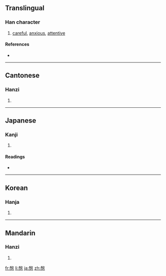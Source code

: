 ==Translingual==

===Han character===
{{Han char|rn=61|rad=心|as=10|sn=14|four=7733<sub>4</sub>|canj=竹水心 (HEP)}}

# [[careful]], [[anxious]], [[attentive]]

====References====
* {{Han ref|kx=0397.230|dkj=11045|dj=0736.160|hdz=42334.060|uh=6147|ud=24903|bh=B9FE|bd=47614}}

----

==Cantonese==

===Hanzi===
{{yue-hanzi|jyut=|y=yan1}}

# {{defn|Cantonese}}

----

==Japanese==

===Kanji===
{{ja-kanji|grade=|rs=心10}}

# {{defn|Japanese}}

====Readings====
* {{ja-readings|on=[[いん]] (in)|kun=[[いたむ]] (itamu), [[ねんごろ]] (nengoro)}}

----

==Korean==

===Hanja===
{{ko-hanja|hangeul=은|eumhun=|rv=eun|mr=ŭn|y=un}}

# {{defn|Korean}}

----

==Mandarin==

===Hanzi===
{{cmn-hanzi|pin=[[yīn]] ([[yin1]])|wg=yin<sup>1</sup>}}

# {{defn|Mandarin}}

[[fr:慇]]
[[li:慇]]
[[ja:慇]]
[[zh:慇]]
